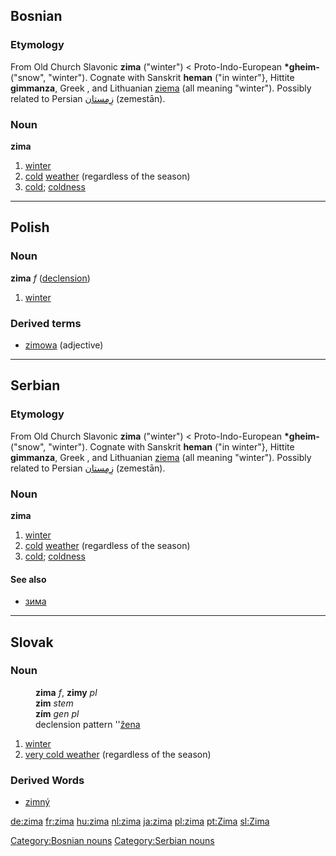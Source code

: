 ==Bosnian==
===Etymology===
From Old Church Slavonic '''zima''' ("winter") < Proto-Indo-European '''*gheim-''' ("snow", "winter"). Cognate with Sanskrit '''heman''' ("in winter"}, Hittite '''gimmanza''', Greek {{IPAchar|[[χεῖμα]]}}, and Lithuanian [[ziema]] (all meaning "winter"). Possibly related to Persian [[زمستان|زِمِستان]] (zemestān).
===Noun===
'''zima''' {{f}}
#[[winter]]
#[[cold]] [[weather]] (regardless of the season)
#[[cold]]; [[coldness]]
[[Category:Bosnian nouns]]

----

==Polish==
===Noun===
'''zima''' ''f'' ([[Wiktionary Appendix:Polish hard feminine noun declension|declension]])
# [[winter]]

===Derived terms===
* [[zimowa]] (adjective)

----

==Serbian==
===Etymology===
From Old Church Slavonic '''zima''' ("winter") < Proto-Indo-European '''*gheim-''' ("snow", "winter"). Cognate with Sanskrit '''heman''' ("in winter"}, Hittite '''gimmanza''', Greek {{IPAchar|[[χεῖμα]]}}, and Lithuanian [[ziema]] (all meaning "winter"). Possibly related to Persian [[زمستان|زِمِستان]] (zemestān).
===Noun===
'''zima''' {{f}}
#[[winter]]
#[[cold]] [[weather]] (regardless of the season)
#[[cold]]; [[coldness]]
====See also====
*[[зима#Serbian|зима]]
[[Category:Serbian nouns]]

----

== Slovak ==
=== Noun ===
:'''zima''' ''f'', '''zimy''' ''pl''
: '''zim''' ''stem''
: '''zím''' ''gen pl''
: declension pattern ''[[Slovak declension pattern žena|žena]]
# [[winter]]
# [[very cold weather]] (regardless of the season)
=== Derived Words ===
* [[zimný]]
[[de:zima]]
[[fr:zima]]
[[hu:zima]]
[[nl:zima]]
[[ja:zima]]
[[pl:zima]]
[[pt:Zima]]
[[sl:Zima]]